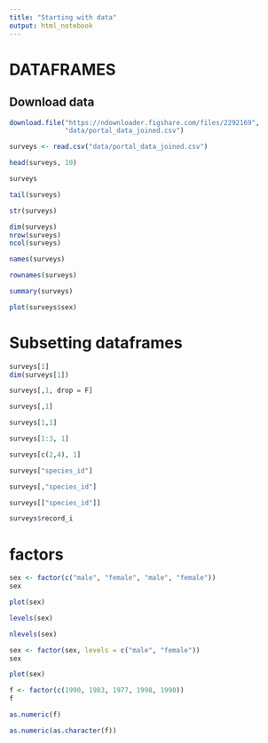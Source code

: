 ```yaml
---
title: "Starting with data"
output: html_notebook
---
```

# DATAFRAMES

## Download data
```r
download.file("https://ndownloader.figshare.com/files/2292169",
              "data/portal_data_joined.csv")
```
```r
surveys <- read.csv("data/portal_data_joined.csv")
```


```r
head(surveys, 10)
```

```r
surveys
```
```r
tail(surveys)
```

```r
str(surveys)
```

```r
dim(surveys)
nrow(surveys)
ncol(surveys)
```

```r
names(surveys)
```

```r
rownames(surveys)
```

```r
summary(surveys)
```
```r
plot(surveys$sex)
```
# Subsetting dataframes
```r
surveys[1]
dim(surveys[1])
```
```r
surveys[,1, drop = F]
```

```r
surveys[,1]
```
```r
surveys[1,1]
```

```r
surveys[1:3, 1]
```

```r
surveys[c(2,4), 1]
```
```r
surveys["species_id"]
```
```r
surveys[,"species_id"]
```
```r
surveys[["species_id"]]
```

```r
surveys$record_i
```

# factors

```r
sex <- factor(c("male", "female", "male", "female"))
sex
```

```r
plot(sex)
```


```r
levels(sex)
```

```r
nlevels(sex)
```
```r
sex <- factor(sex, levels = c("male", "female"))
sex
```
```r
plot(sex)
```
```r
f <- factor(c(1990, 1983, 1977, 1998, 1990))
f
```

```r
as.numeric(f)
```

```r
as.numeric(as.character(f))
```

